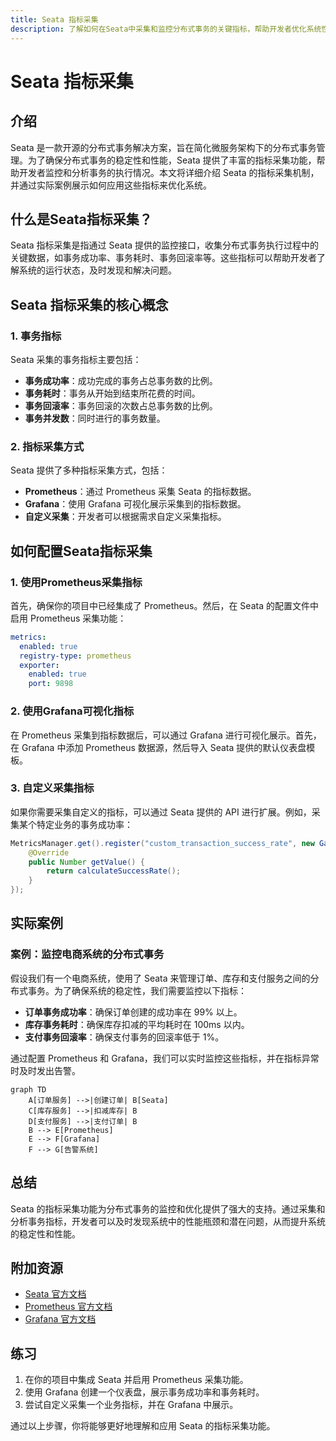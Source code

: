 ```yaml
---
title: Seata 指标采集
description: 了解如何在Seata中采集和监控分布式事务的关键指标，帮助开发者优化系统性能。
---
```


# Seata 指标采集

## 介绍

Seata 是一款开源的分布式事务解决方案，旨在简化微服务架构下的分布式事务管理。为了确保分布式事务的稳定性和性能，Seata 提供了丰富的指标采集功能，帮助开发者监控和分析事务的执行情况。本文将详细介绍 Seata 的指标采集机制，并通过实际案例展示如何应用这些指标来优化系统。

## 什么是Seata指标采集？

Seata 指标采集是指通过 Seata 提供的监控接口，收集分布式事务执行过程中的关键数据，如事务成功率、事务耗时、事务回滚率等。这些指标可以帮助开发者了解系统的运行状态，及时发现和解决问题。

## Seata 指标采集的核心概念

### 1. 事务指标

Seata 采集的事务指标主要包括：

- **事务成功率**：成功完成的事务占总事务数的比例。
- **事务耗时**：事务从开始到结束所花费的时间。
- **事务回滚率**：事务回滚的次数占总事务数的比例。
- **事务并发数**：同时进行的事务数量。

### 2. 指标采集方式

Seata 提供了多种指标采集方式，包括：

- **Prometheus**：通过 Prometheus 采集 Seata 的指标数据。
- **Grafana**：使用 Grafana 可视化展示采集到的指标数据。
- **自定义采集**：开发者可以根据需求自定义采集指标。

## 如何配置Seata指标采集

### 1. 使用Prometheus采集指标

首先，确保你的项目中已经集成了 Prometheus。然后，在 Seata 的配置文件中启用 Prometheus 采集功能：

```yaml
metrics:
  enabled: true
  registry-type: prometheus
  exporter:
    enabled: true
    port: 9898
```

### 2. 使用Grafana可视化指标

在 Prometheus 采集到指标数据后，可以通过 Grafana 进行可视化展示。首先，在 Grafana 中添加 Prometheus 数据源，然后导入 Seata 提供的默认仪表盘模板。

### 3. 自定义采集指标

如果你需要采集自定义的指标，可以通过 Seata 提供的 API 进行扩展。例如，采集某个特定业务的事务成功率：

```java
MetricsManager.get().register("custom_transaction_success_rate", new GaugeMetric() {
    @Override
    public Number getValue() {
        return calculateSuccessRate();
    }
});
```

## 实际案例

### 案例：监控电商系统的分布式事务

假设我们有一个电商系统，使用了 Seata 来管理订单、库存和支付服务之间的分布式事务。为了确保系统的稳定性，我们需要监控以下指标：

- **订单事务成功率**：确保订单创建的成功率在 99% 以上。
- **库存事务耗时**：确保库存扣减的平均耗时在 100ms 以内。
- **支付事务回滚率**：确保支付事务的回滚率低于 1%。

通过配置 Prometheus 和 Grafana，我们可以实时监控这些指标，并在指标异常时及时发出告警。

```mermaid
graph TD
    A[订单服务] -->|创建订单| B[Seata]
    C[库存服务] -->|扣减库存| B
    D[支付服务] -->|支付订单| B
    B --> E[Prometheus]
    E --> F[Grafana]
    F --> G[告警系统]
```

## 总结

Seata 的指标采集功能为分布式事务的监控和优化提供了强大的支持。通过采集和分析事务指标，开发者可以及时发现系统中的性能瓶颈和潜在问题，从而提升系统的稳定性和性能。

## 附加资源

- [Seata 官方文档](https://seata.io/zh-cn/docs/)
- [Prometheus 官方文档](https://prometheus.io/docs/)
- [Grafana 官方文档](https://grafana.com/docs/)

## 练习

1. 在你的项目中集成 Seata 并启用 Prometheus 采集功能。
2. 使用 Grafana 创建一个仪表盘，展示事务成功率和事务耗时。
3. 尝试自定义采集一个业务指标，并在 Grafana 中展示。

通过以上步骤，你将能够更好地理解和应用 Seata 的指标采集功能。